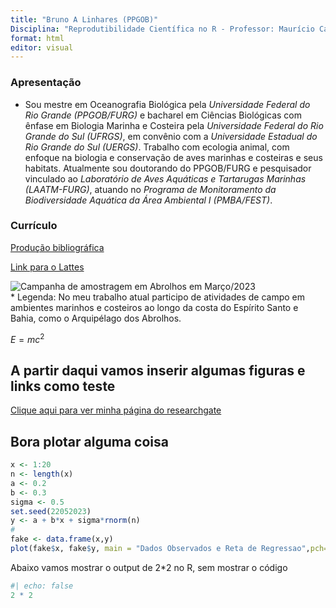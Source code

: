 ```yaml
---
title: "Bruno A Linhares (PPGOB)"
Disciplina: "Reprodutibilidade Científica no R - Professor: Maurício Camargo"
format: html
editor: visual
---
```


### **Apresentação**
* Sou mestre em Oceanografia Biológica pela *Universidade Federal do Rio Grande (PPGOB/FURG)* e bacharel em Ciências Biológicas com ênfase em Biologia Marinha e Costeira pela *Universidade Federal do Rio Grande do Sul (UFRGS)*, em convênio com a *Universidade Estadual do Rio Grande do Sul (UERGS)*. Trabalho com ecologia animal, com enfoque na biologia e conservação de aves marinhas e costeiras e seus habitats. Atualmente sou doutorando do PPGOB/FURG e pesquisador vinculado ao *Laboratório de Aves Aquáticas e Tartarugas Marinhas (LAATM-FURG)*, atuando no *Programa de Monitoramento da Biodiversidade Aquática da Área Ambiental I (PMBA/FEST)*.   

### **Currículo**

[Produção bibliográfica](pagina_2_bruno.html)

[Link para o Lattes](http://lattes.cnpq.br/560096947699190)

 ![Campanha de amostragem em Abrolhos em Março/2023](campo.jpg)          
*      Legenda: No meu trabalho atual participo de atividades de campo em ambientes marinhos e costeiros ao longo da costa do Espírito Santo e Bahia, como o Arquipélago dos Abrolhos.


$E = mc^{2}$ 


## A partir daqui vamos inserir algumas figuras e links como teste


[Clique aqui para ver minha página do researchgate](https://www.researchgate.net/profile/Bruno-Linhares-3)

## Bora plotar alguma coisa 

```r
x <- 1:20               
n <- length(x)
a <- 0.2                
b <- 0.3                
sigma <- 0.5          
set.seed(22052023)
y <- a + b*x + sigma*rnorm(n)
#
fake <- data.frame(x,y)
plot(fake$x, fake$y, main = "Dados Observados e Reta de Regressao",pch=19)

```

Abaixo vamos mostrar o output de 2*2 no R, sem mostrar o código

```r
#| echo: false
2 * 2
```


